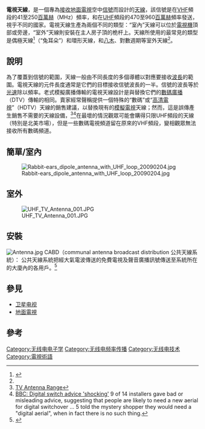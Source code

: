 {{multiple issues|
{{expand|time=2015-10-17T22:52:01+00:00}}
{{refimprove|time=2015-10-17T22:52:01+00:00}}
}}
'''電視天線'''，是一個專為[[电信|接收]][[地面電視|地面電視]]空中[[信号_(信息论)|信號]]而設計的[[天线|天線]]，該信號是在[[甚高頻|VHF]]頻段的41至250[[赫兹|百萬赫]]（MHz）頻率，和在[[特高頻|UHF]]頻段的470至960[[赫兹|百萬赫]]頻率發送，視乎不同的國家。電視天線生產為兩個不同的類型：“室內”天線可以位於[[电视机|電視機]]頂部或旁邊，“室外”天線則安裝在主人房子頂的桅杆上。天線所使用的最常見的類型是偶極天線<ref name="Gulati">{{cite book   
  | last =  Gulati
  | first = R.R.
  | title = Monochrome And Colour Television
  | publisher = New Age International
  | date = 2007
  | pages = 164–170
  | url = http://books.google.com/books?id=dRGMkQKNjccC&pg=PA164&lpg=PA64&dq=%22Television+antenna%22+yagi+log+periodic+dipole&source=bl&ots=Tfz4_v1K0W&sig=BgZ2XoHJzn3bz912P8znvXpWwCw&hl=en&sa=X&ei=hBRCUNrsL62UjALHs4HgBQ&ved=0CD8Q6AEwAQ#v=onepage&q=dipole&f=false
  | isbn = 8122416071}}</ref>（“兔耳朵”）和環形天線，和[[八木天线|八木]]、對數週期等室外天線<ref name="Gulati" />。

==說明==
為了覆蓋到信號的範圍，天線一般由不同長度的多個導體以對應要接收[[波长|波長]]的範圍。電視天線的元件長度通常是它們的目標接收信號波長的一半。信號的波長等於[[光速|光速]]除以頻率。老式模擬廣播傳輸的電視天線設計是與替換它們的[[数字电视|數碼廣播]]（DTV）傳輸的相同。賣家經常聲稱提供一個特殊的“數碼”或“[[高清电视|高清電視]]”（HDTV）天線的銷售建議，以替換現有的[[類比電視|模擬電視]]天線；然而，這是誤傳產生銷售不需要的天線設備，<ref>[http://www.dennysantennaservice.com/1496626.html TV Antenna Range<!-- Bot generated title -->]</ref><ref>[http://news.bbc.co.uk/1/hi/england/dorset/7667221.stm BBC: Digital switch advice 'shocking' ] 9 of 14 installers gave bad or misleading advice, suggesting that people are likely to need a new aerial for digital switchover ... 5 told the mystery shopper they would need a "digital aerial", when in fact there is no such thing.</ref>在最壞的情況觀眾可能會購得只限UHF頻段的天線（特別是北美市場），但是一些數碼電視頻道留在原來的VHF頻段，變相觀眾無法接收所有數碼頻道。

==簡單/室內==
[[File:Rabbit-ears_dipole_antenna_with_UHF_loop_20090204.jpg|thumb]]

==室外==
[[File:UHF_TV_Antenna_001.JPG|thumb]]

==安裝==
[[File:Antenna.jpg|thumb]]
CABD（communal antenna broadcast distribution 公共天線系統）： 公共天線系統把經大氣電波傳送的免費電視及聲音廣播訊號傳送至系統所在的大廈內的各用戶。<ref>{{Cite web |url=http://www.digitaltv.gov.hk/chi/general/glossary.htm |title=數碼電視術語 |access-date=2015-10-17 |archive-url=https://web.archive.org/web/20160609223257/http://www.digitaltv.gov.hk/chi/general/glossary.htm |archive-date=2016-06-09 |dead-url=yes }}</ref>

==參見==
*[[卫星电视|卫星电视]]
*[[地面電視|地面電視]]

==參考==
{{Reflist}}

{{電信}}
{{天線種類}}

[[Category:无线电电子学|Category:无线电电子学]]
[[Category:无线电频率传播|Category:无线电频率传播]]
[[Category:无线电技术|Category:无线电技术]]
[[Category:電視術語|Category:電視術語]]